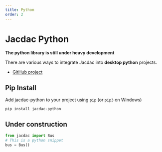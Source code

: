 ```yaml
---
title: Python
order: 2
---
```


# Jacdac Python

**The python library is still under heavy development**

There are various ways to integrate Jacdac into **desktop python** projects.

-   [GitHub project](https://github.com/microsoft/jacdac-python)

## Pip Install

Add jacdac-python to your project using `pip` (or `pip3` on Windows)

```
pip install jacdac-python
```

## Under construction

```python
from jacdac import Bus
# This is a python snippet
bus = Bus()
```
